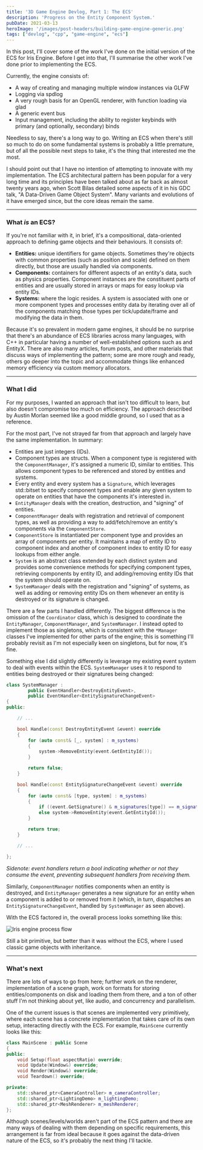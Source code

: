 ```yaml
---
title: '3D Game Engine Devlog, Part 1: The ECS'
description: 'Progress on the Entity Component System.'
pubDate: 2021-03-13
heroImage: '/images/post-headers/building-game-engine-generic.png'
tags: ["devlog", "cpp", "game-engine", "ecs"]
---
```


In this post, I'll cover some of the work I've done on the initial version of the ECS for <ExternalLink url="https://github.com/Riari/iris-engine">Iris Engine</ExternalLink>. Before I get into that, I'll summarise the other work I've done prior to implementing the ECS.

Currently, the engine consists of:

- A way of creating and managing multiple window instances via <ExternalLink url="https://www.glfw.org">GLFW</ExternalLink>
- Logging via <ExternalLink url="https://github.com/gabime/spdlog">spdlog</ExternalLink>
- A very rough basis for an OpenGL renderer, with function loading via <ExternalLink url="https://glad.dav1d.de/">glad</ExternalLink>
- A generic event bus
- Input management, including the ability to register keybinds with primary (and optionally, secondary) binds

Needless to say, there's a long way to go. Writing an ECS when there's still so much to do on some fundamental systems is probably a little premature, but of all the possible next steps to take, it's the thing that interested me the most.

I should point out that I have no intention of attempting to innovate with my implementation. The ECS architectural pattern has been popular for a very long time and its principles have been talked about as far back as almost twenty years ago, when Scott Bilas detailed some aspects of it in his <ExternalLink url="https://www.gamedevs.org/uploads/data-driven-game-object-system.pdf">GDC talk, "A Data-Driven Game Object System"</ExternalLink>. Many variants and evolutions of it have emerged since, but the core ideas remain the same.

---

### What _is_ an ECS?

If you're not familiar with it, in brief, it's a compositional, data-oriented approach to defining game objects and their behaviours. It consists of:

- **Entities:** unique identifiers for game objects. Sometimes they're objects with common properties (such as position and scale) defined on them directly, but those are usually handled via components.
- **Components:** containers for different aspects of an entity's data, such as physics properties. Component instances are the constituent parts of entities and are usually stored in arrays or maps for easy lookup via entity IDs.
- **Systems:** where the logic resides. A system is associated with one or more component types and processes entity data by iterating over all of the components matching those types per tick/update/frame and modifying the data in them.

Because it's so prevalent in modern game engines, it should be no surprise that there's an abundance of ECS libraries across many languages, with C++ in particular having a number of well-established options such as <ExternalLink url="https://github.com/skypjack/entt" label="entt" /> and <ExternalLink url="https://github.com/alecthomas/entityx">EntityX</ExternalLink>. There are also many articles, forum posts, and other materials that discuss ways of implementing the pattern; some are more rough and ready, others go deeper into the topic and accommodate things like enhanced memory efficiency via custom memory allocators.

---

### What I did

For my purposes, I wanted an approach that isn't too difficult to learn, but also doesn't compromise too much on efficiency. The <ExternalLink url="https://austinmorlan.com/posts/entity_component_system/">approach described by Austin Morlan</ExternalLink> seemed like a good middle ground, so I used that as a reference.

For the most part, I've not strayed far from that approach and largely have the same implementation. In summary:

- Entities are just integers (IDs).
- Component types are structs. When a component type is registered with the `ComponentManager`, it's assigned a numeric ID, similar to entities. This allows component types to be referenced and stored by entities and systems.
- Every entity and every system has a `Signature`, which leverages <ExternalLink url="https://en.cppreference.com/w/cpp/utility/bitset">std::bitset</ExternalLink> to specify component types and enable any given system to operate on entities that have the components it's interested in.
- `EntityManager` deals with the creation, destruction, and "signing" of entities.
- `ComponentManager` deals with registration and retrieval of component types, as well as providing a way to add/fetch/remove an entity's components via the `ComponentStore`.
- `ComponentStore` is instantiated per component type and provides an array of components per entity. It maintains a map of entity ID to component index and another of component index to entity ID for easy lookups from either angle.
- `System` is an abstract class extended by each distinct system and provides some convenience methods for specifying component types, retrieving components by entity ID, and adding/removing entity IDs that the system should operate on.
- `SystemManager` deals with the registration and "signing" of systems, as well as adding or removing entity IDs on them whenever an entity is destroyed or its signature is changed.

There are a few parts I handled differently. The biggest difference is the omission of the `Coordinator` class, which is designed to coordinate the `EntityManager`, `ComponentManager`, and `SystemManager`. I instead opted to implement those as singletons, which is consistent with the `*Manager` classes I've implemented for other parts of the engine; this is something I'll probably revisit as I'm not especially keen on singletons, but for now, it's fine.

Something else I did slightly differently is leverage my existing event system to deal with events within the ECS. `SystemManager` uses it to respond to entities being destroyed or their signatures being changed:

```cpp
class SystemManager :
        public EventHandler<DestroyEntityEvent>,
        public EventHandler<EntitySignatureChangeEvent>
{
public:

    // ...

    bool Handle(const DestroyEntityEvent &event) override
    {
        for (auto const& [_, system] : m_systems)
        {
            system->RemoveEntity(event.GetEntityId());
        }

        return false;
    }

    bool Handle(const EntitySignatureChangeEvent &event) override
    {
        for (auto const& [type, system] : m_systems)
        {
            if ((event.GetSignature() & m_signatures[type]) == m_signatures[type]) system->AddEntity(event.GetEntityId());
            else system->RemoveEntity(event.GetEntityId());
        }

        return true;
    }

    // ...

};
```
_Sidenote: event handlers return a bool indicating whether or not they consume the event, preventing subsequent handlers from receiving them._

Similarly, `ComponentManager` notifies components when an entity is destroyed, and `EntityManager` generates a new signature for an entity when a component is added to or removed from it (which, in turn, dispatches an `EntitySignatureChangeEvent`, handled by `SystemManager` as seen above).

With the ECS factored in, the overall process looks something like this:

<Image src={processFlowImage.src} alt="Iris engine process flow" />

Still a bit primitive, but better than it was without the ECS, where I used classic game objects with inheritance.

---

### What's next

There are lots of ways to go from here; further work on the renderer, implementation of a scene graph, work on formats for storing entities/components on disk and loading them from there, and a ton of other stuff I'm not thinking about yet, like audio, and concurrency and parallelism.

One of the current issues is that scenes are implemented very primitively, where each scene has a concrete implementation that takes care of its own setup, interacting directly with the ECS. For example, `MainScene` currently looks like this:

```cpp
class MainScene : public Scene
{
public:
    void Setup(float aspectRatio) override;
    void Update(Window&) override;
    void Render(Window&) override;
    void Teardown() override;

private:
    std::shared_ptr<CameraController> m_cameraController;
    std::shared_ptr<LightingDemo> m_lightingDemo;
    std::shared_ptr<MeshRenderer> m_meshRenderer;
};
```

Although scenes/levels/worlds aren't part of the ECS pattern and there are many ways of dealing with them depending on specific requirements, this arrangement is far from ideal because it goes against the data-driven nature of the ECS, so it's probably the next thing I'll tackle.